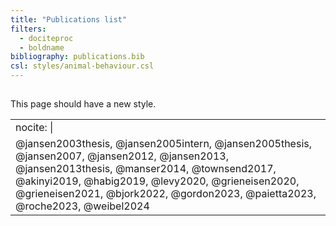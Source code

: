 ---
title: "Publications list"
filters:
  - dociteproc
  - boldname
bibliography: publications.bib
csl: styles/animal-behaviour.csl
---
<!-- At some point be inspired by https://github.com/jhelvy/jhelvy_quarto/blob/main/research.qmd -->
<!-- His page has some super cool ideas -->
---

This page should have a new style.

---
nocite: |
   @jansen2003thesis, @jansen2005intern, @jansen2005thesis, @jansen2007, @jansen2012, @jansen2013, @jansen2013thesis, @manser2014, @townsend2017, @akinyi2019, @habig2019,  @levy2020, @grieneisen2020, @grieneisen2021, @bjork2022, @gordon2023, @paietta2023, @roche2023, @weibel2024
---